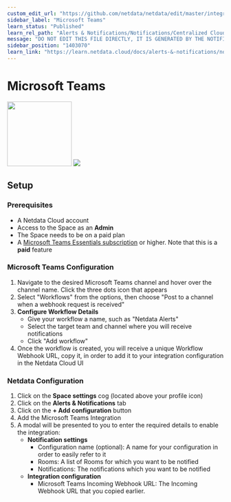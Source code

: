 ```yaml
---
custom_edit_url: "https://github.com/netdata/netdata/edit/master/integrations/cloud-notifications/metadata.yaml"
sidebar_label: "Microsoft Teams"
learn_status: "Published"
learn_rel_path: "Alerts & Notifications/Notifications/Centralized Cloud Notifications"
message: "DO NOT EDIT THIS FILE DIRECTLY, IT IS GENERATED BY THE NOTIFICATION'S metadata.yaml FILE"
sidebar_position: "1403070"
learn_link: "https://learn.netdata.cloud/docs/alerts-&-notifications/notifications/centralized-cloud-notifications/microsoft-teams"
---
```



# Microsoft Teams

<img src="https://netdata.cloud/img/teams.svg" width="150"/>

<img src="https://img.shields.io/badge/maintained%20by-Netdata-%2300ab44" />

## Setup

### Prerequisites

- A Netdata Cloud account
- Access to the Space as an **Admin**
- The Space needs to be on a paid plan
- A [Microsoft Teams Essentials subscription](https://www.microsoft.com/en-sg/microsoft-teams/essentials) or higher. Note that this is a **paid** feature

### Microsoft Teams Configuration

1. Navigate to the desired Microsoft Teams channel and hover over the channel name. Click the three dots icon that appears
2. Select "Workflows" from the options, then choose "Post to a channel when a webhook request is received"
3. **Configure Workflow Details**
    - Give your workflow a name, such as "Netdata Alerts"
    - Select the target team and channel where you will receive notifications
    - Click "Add workflow"
4. Once the workflow is created, you will receive a unique Workflow Webhook URL, copy it, in order to add it to your integration configuration in the Netdata Cloud UI

### Netdata Configuration

1. Click on the **Space settings** cog (located above your profile icon)
2. Click on the **Alerts & Notifications** tab
3. Click on the **+ Add configuration** button
4. Add the Microsoft Teams Integration
5. A modal will be presented to you to enter the required details to enable the integration:
    - **Notification settings**
      - Configuration name (optional): A name for your configuration in order to easily refer to it
      - Rooms: A list of Rooms for which you want to be notified
      - Notifications: The notifications which you want to be notified
    - **Integration configuration**
      - Microsoft Teams Incoming Webhook URL: The Incoming Webhook URL that you copied earlier.


